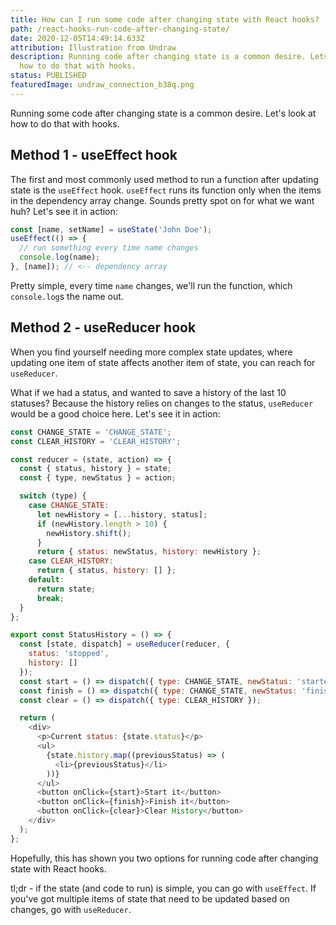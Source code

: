 ```yaml
---
title: How can I run some code after changing state with React hooks?
path: /react-hooks-run-code-after-changing-state/
date: 2020-12-05T14:49:14.633Z
attribution: Illustration from Undraw
description: Running code after changing state is a common desire. Lets look at
  how to do that with hooks.
status: PUBLISHED
featuredImage: undraw_connection_b38q.png
---
```

Running some code after changing state is a common desire. Let's look at how to do that with hooks.

## Method 1 - useEffect hook

The first and most commonly used method to run a function after updating state is the `useEffect` hook. `useEffect` runs its function only when the items in the dependency array change. Sounds pretty spot on for what we want huh? Let's see it in action:

```js
const [name, setName] = useState('John Doe');
useEffect(() => {
  // run something every time name changes
  console.log(name);
}, [name]); // <-- dependency array
```

Pretty simple, every time `name` changes, we'll run the function, which `console.log`s the name out. 

## Method 2 - useReducer hook

When you find yourself needing more complex state updates, where updating one item of state affects another item of state, you can reach for `useReducer`.

What if we had a status, and wanted to save a history of the last 10 statuses? Because the history relies on changes to the status, `useReducer` would be a good choice here. Let's see it in action:

```js
const CHANGE_STATE = 'CHANGE_STATE';
const CLEAR_HISTORY = 'CLEAR_HISTORY';

const reducer = (state, action) => {
  const { status, history } = state;
  const { type, newStatus } = action;

  switch (type) {
    case CHANGE_STATE:
      let newHistory = [...history, status];
      if (newHistory.length > 10) {
        newHistory.shift();
      }
      return { status: newStatus, history: newHistory };
    case CLEAR_HISTORY:
      return { status, history: [] };
    default:
      return state;
      break;
  }
};

export const StatusHistory = () => {
  const [state, dispatch] = useReducer(reducer, {
    status: 'stopped',
    history: []
  });
  const start = () => dispatch({ type: CHANGE_STATE, newStatus: 'started' });
  const finish = () => dispatch({ type: CHANGE_STATE, newStatus: 'finished' });
  const clear = () => dispatch({ type: CLEAR_HISTORY });

  return (
    <div>
      <p>Current status: {state.status}</p>
      <ul>
        {state.history.map((previousStatus) => (
          <li>{previousStatus}</li>
        ))}
      </ul>
      <button onClick={start}>Start it</button>
      <button onClick={finish}>Finish it</button>
      <button onClick={clear}>Clear History</button>
    </div>
  );
};
```

Hopefully, this has shown you two options for running code after changing state with React hooks.

tl;dr - if the state (and code to run) is simple, you can go with `useEffect`. If you've got multiple items of state that need to be updated based on changes, go with `useReducer`. 